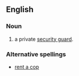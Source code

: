 ==English==
===Noun===
{{en-noun}}
# {{colloquial}} {{derogatory}} a private [[security guard]].
===Alternative spellings===
*[[rent a cop]]